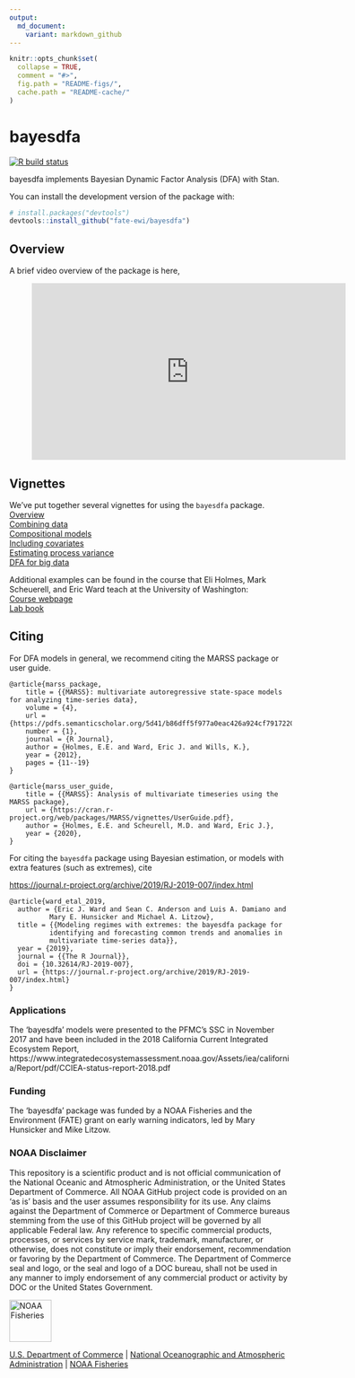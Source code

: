 ```yaml
---
output:
  md_document:
    variant: markdown_github
---
```


<!-- README.md is generated from README.Rmd. Please edit that file -->

```r
knitr::opts_chunk$set(
  collapse = TRUE,
  comment = "#>",
  fig.path = "README-figs/",
  cache.path = "README-cache/"
)
```

# bayesdfa

[![R build status](https://github.com/fate-ewi/bayesdfa/workflows/R-CMD-check/badge.svg)](https://github.com/fate-ewi/bayesdfa/actions)
  
bayesdfa implements Bayesian Dynamic Factor Analysis (DFA) with Stan.

You can install the development version of the package with:

```r
# install.packages("devtools")
devtools::install_github("fate-ewi/bayesdfa")
```

## Overview 

A brief video overview of the package is here, 

<figure class="video_container">
<iframe width="560" height="315" src="https://www.youtube.com/embed/yTX7D8_Ad8g" title="YouTube video player" frameborder="0" allow="accelerometer; autoplay; clipboard-write; encrypted-media; gyroscope; picture-in-picture" allowfullscreen></iframe>
</figure>

## Vignettes
We've put together several vignettes for using the `bayesdfa` package.  
[Overview](https://fate-ewi.github.io/bayesdfa/articles/bayesdfa.html)  
[Combining data](https://fate-ewi.github.io/bayesdfa/articles/combining_data.html)  
[Compositional models](https://fate-ewi.github.io/bayesdfa/articles/compositional.html)  
[Including covariates](https://fate-ewi.github.io/bayesdfa/articles/covariates.html)  
[Estimating process variance](https://fate-ewi.github.io/bayesdfa/articles/estimate_process_sigma.html)  
[DFA for big data](https://fate-ewi.github.io/bayesdfa/articles/bigdata.html)

Additional examples can be found in the course that Eli Holmes, Mark Scheuerell, and Eric Ward teach at the University of Washington:  
[Course webpage](https://nwfsc-timeseries.github.io/atsa/)  
[Lab book](https://nwfsc-timeseries.github.io/atsa/)  

## Citing

For DFA models in general, we recommend citing the MARSS package or user guide.

```
@article{marss_package,
	title = {{MARSS}: multivariate autoregressive state-space models for analyzing time-series data},
	volume = {4},
	url = {https://pdfs.semanticscholar.org/5d41/b86dff5f977a0eac426a924cf7917220fc9a.pdf},
	number = {1},
	journal = {R Journal},
	author = {Holmes, E.E. and Ward, Eric J. and Wills, K.},
	year = {2012},
	pages = {11--19}
}
```

```
@article{marss_user_guide,
	title = {{MARSS}: Analysis of multivariate timeseries using the MARSS package},
	url = {https://cran.r-project.org/web/packages/MARSS/vignettes/UserGuide.pdf},
	author = {Holmes, E.E. and Scheurell, M.D. and Ward, Eric J.},
	year = {2020},
}
```

For citing the `bayesdfa` package using Bayesian estimation, or models with 
extra features (such as extremes), cite 

<https://journal.r-project.org/archive/2019/RJ-2019-007/index.html>

```
@article{ward_etal_2019,
  author = {Eric J. Ward and Sean C. Anderson and Luis A. Damiano and
          Mary E. Hunsicker and Michael A. Litzow},
  title = {{Modeling regimes with extremes: the bayesdfa package for
          identifying and forecasting common trends and anomalies in
          multivariate time-series data}},
  year = {2019},
  journal = {{The R Journal}},
  doi = {10.32614/RJ-2019-007},
  url = {https://journal.r-project.org/archive/2019/RJ-2019-007/index.html}
}
```

### Applications

The 'bayesdfa' models were presented to the PFMC's SSC in November 2017 and have been included in the 2018 California Current Integrated Ecosystem Report, https://www.integratedecosystemassessment.noaa.gov/Assets/iea/california/Report/pdf/CCIEA-status-report-2018.pdf

### Funding 
The 'bayesdfa' package was funded by a NOAA Fisheries and the Environment (FATE) grant on early warning indicators, led by Mary Hunsicker and Mike Litzow. 

### NOAA Disclaimer 

This repository is a scientific product and is not official communication of the National Oceanic and Atmospheric Administration, or the United States Department of Commerce. All NOAA GitHub project code is provided on an ‘as is’ basis and the user assumes responsibility for its use. Any claims against the Department of Commerce or Department of Commerce bureaus stemming from the use of this GitHub project will be governed by all applicable Federal law. Any reference to specific commercial products, processes, or services by service mark, trademark, manufacturer, or otherwise, does not constitute or imply their endorsement, recommendation or favoring by the Department of Commerce. The Department of Commerce seal and logo, or the seal and logo of a DOC bureau, shall not be used in any manner to imply endorsement of any commercial product or activity by DOC or the United States Government.

<img src="https://raw.githubusercontent.com/nmfs-general-modeling-tools/nmfspalette/main/man/figures/noaa-fisheries-rgb-2line-horizontal-small.png" height="75" alt="NOAA Fisheries">

[U.S. Department of Commerce](https://www.commerce.gov/) | [National Oceanographic and Atmospheric Administration](https://www.noaa.gov) | [NOAA Fisheries](https://www.fisheries.noaa.gov/)
